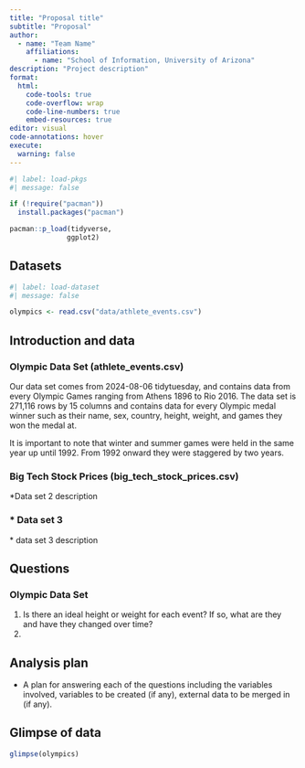 ```yaml
---
title: "Proposal title"
subtitle: "Proposal"
author: 
  - name: "Team Name"
    affiliations:
      - name: "School of Information, University of Arizona"
description: "Project description"
format:
  html:
    code-tools: true
    code-overflow: wrap
    code-line-numbers: true
    embed-resources: true
editor: visual
code-annotations: hover
execute:
  warning: false
---
```


```r
#| label: load-pkgs
#| message: false

if (!require("pacman")) 
  install.packages("pacman")

pacman::p_load(tidyverse,
              ggplot2)
```

## Datasets

```r
#| label: load-dataset
#| message: false

olympics <- read.csv("data/athlete_events.csv")
```

## **Introduction and data**

### Olympic Data Set (athlete_events.csv)

Our data set comes from 2024-08-06 tidytuesday, and contains data from every Olympic Games ranging from Athens 1896 to Rio 2016. The data set is 271,116 rows by 15 columns and contains data for every Olympic medal winner such as their name, sex, country, height, weight, and games they won the medal at.

It is important to note that winter and summer games were held in the same year up until 1992. From 1992 onward they were staggered by two years.

### Big Tech Stock Prices (big_tech_stock_prices.csv)

\*Data set 2 description

### \* Data set 3

\* data set 3 description

## Questions

### Olympic Data Set

1.  Is there an ideal height or weight for each event? If so, what are they and have they changed over time?
2.  

## Analysis plan

-   A plan for answering each of the questions including the variables involved, variables to be created (if any), external data to be merged in (if any).

## **Glimpse of data**

```r
glimpse(olympics)
```
